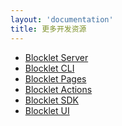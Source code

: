 ```yaml
---
layout: 'documentation'
title: 更多开发资源
---
```


- [Blocklet Server](https://developer.blocklet.io/docs/zh/quick-start/blocklet-server)
- [Blocklet CLI](https://developer.blocklet.io/docs/zh/reference/blocklet-cli)
- [Blocklet Pages](https://pages.blocklet.io/)
- [Blocklet Actions](https://developer.blocklet.io/docs/zh/reference/blocklet-actions)
- [Blocklet SDK](https://developer.blocklet.io/docs/zh/reference/blocklet-sdk)
- [Blocklet UI](https://developer.blocklet.io/docs/zh/reference/blocklet-ui)
